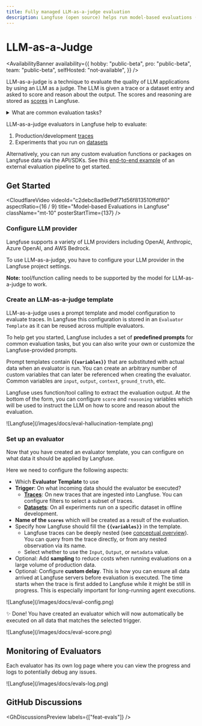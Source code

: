 ```yaml
---
title: Fully managed LLM-as-a-judge evaluation
description: Langfuse (open source) helps run model-based evaluations (llm-as-a-judge) on production data to monitor and improve LLMs applications.
---
```


# LLM-as-a-Judge

<AvailabilityBanner
  availability={{
    hobby: "public-beta",
    pro: "public-beta",
    team: "public-beta",
    selfHosted: "not-available",
  }}
/>

LLM-as-a-judge is a technique to evaluate the quality of LLM applications by using an LLM as a judge. The LLM is given a trace or a dataset entry and asked to score and reason about the output. The scores and reasoning are stored as [scores](/docs/scores) in Langfuse.

<details>
<summary>What are common evaluation tasks?</summary>

LLM-as-a-judge evaluation tasks can be very use-case-specific. Common tasks for which Langfuse provides prebuilt prompts are:

- Hallucination
- Helpfulness
- Relevance
- Toxicity
- Correctness
- Contextrelevance
- Contextcorrectness
- Conciseness

</details>

LLM-as-a-judge evaluators in Langfuse help to evaluate:

1. Production/development [traces](/docs/tracing)
2. Experiments that you run on [datasets](/docs/datasets)

<Callout type="info">

Alternatively, you can run any custom evaluation functions or packages on Langfuse data via the API/SDKs. See this [end-to-end example](/docs/scores/external-evaluation-pipelines) of an external evaluation pipeline to get started.

</Callout>

## Get Started

<CloudflareVideo
  videoId="c2debc8ad9e9df71d56f813510ffdf80"
  aspectRatio={16 / 9}
  title="Model-based Evaluations in Langfuse"
  className="mt-10"
  posterStartTime={137}
/>

<Steps>

### Configure LLM provider

Langfuse supports a variety of LLM providers including OpenAI, Anthropic, Azure OpenAI, and AWS Bedrock.

To use LLM-as-a-judge, you have to configure your LLM provider in the Langfuse project settings.

**Note:** tool/function calling needs to be supported by the model for LLM-as-a-judge to work.

### Create an LLM-as-a-judge template

LLM-as-a-judge uses a prompt template and model configuration to evaluate traces. In Langfuse this configuration is stored in an `Evaluator Template` as it can be reused across multiple evaluators.

To help get you started, Langfuse includes a set of **predefined prompts** for common evaluation tasks, but you can also write your own or customize the Langfuse-provided prompts.

Prompt templates contain **`{{variables}}`** that are substituted with actual data when an evaluator is run. You can create an arbitrary number of custom variables that can later be referenced when creating the evaluator. Common variables are `input`, `output`, `context`, `ground_truth`, etc.

Langfuse uses function/tool calling to extract the evaluation output. At the bottom of the form, you can configure `score` and `reasoning` variables which will be used to instruct the LLM on how to score and reason about the evaluation.

<Frame border>![Langfuse](/images/docs/eval-hallucination-template.png)</Frame>

### Set up an evaluator

Now that you have created an evaluator template, you can configure on what data it should be applied by Langfuse.

Here we need to configure the following aspects:

- Which **Evaluator Template** to use
- **Trigger**: On what incoming data should the evaluator be executed?
  - [**Traces**](/docs/tracing): On new traces that are ingested into Langfuse. You can configure filters to select a subset of traces.
  - [**Datasets**](/docs/datasets): On all experiments run on a specific dataset in offline development.
- **Name of the `scores`** which will be created as a result of the evaluation.
- Specify how Langfuse should fill the **`{{variables}}`** in the template.
  - Langfuse traces can be deeply nested (see [conceptual overview](/docs/tracing)). You can query from the trace directly, or from any nested observation via its name.
  - Select whether to use the `Input`, `Output`, or `metadata` value.
- Optional: Add **sampling** to reduce costs when running evaluations on a large volume of production data.
- Optional: Configure **custom delay**. This is how you can ensure all data arrived at Langfuse servers before evaluation is executed. The time starts when the trace is first added to Langfuse while it might be still in progress. This is especially important for long-running agent executions.

<Frame border>![Langfuse](/images/docs/eval-config.png)</Frame>

</Steps>

<Callout type="info">

✨ Done! You have created an evaluator which will now automatically be executed on all data that matches the selected trigger.

<Frame border className="max-w-lg">
  ![Langfuse](/images/docs/eval-score.png)
</Frame>

</Callout>

## Monitoring of Evaluators

Each evaluator has its own log page where you can view the progress and logs to potentially debug any issues.

<Frame border className="max-w-lg">
  ![Langfuse](/images/docs/evals-log.png)
</Frame>

## GitHub Discussions


<GhDiscussionsPreview labels={["feat-evals"]} />
